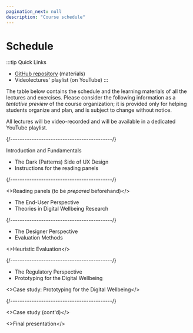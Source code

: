 ```yaml
---
pagination_next: null
description: "Course schedule"
---
```



# Schedule

:::tip Quick Links
* [GitHub repository](https://github.com/elite-polito/2025-design4dwb-materials) (materials)
* Videolectures' playlist (on YouTube)
:::

The table below contains the schedule and the learning materials of all the lectures and exercises. Please consider the following information as a _tentative preview_ of the course organization; it is provided only for helping students organize and plan, and is subject to change without notice.

All lectures will be video-recorded and will be available in a dedicated YouTube playlist.

<LectureTable defaultTeacher="Alberto Monge Roffarello" defaultType="Lecture" showMaterial={false} showRoom={true} language='EN'>

<LectureDivider topic='Class #1'/>{/*-------------------------------------------*/}

<LectureRow
    date="16/01/2025" time="13:00-15:00"
    room="Lab 8"
    >
    <Link to="https://elite.polito.it/2025-design4dwb-materials/slides/01-intro.pdf" title="Introduction and Fundamentals">Introduction and Fundamentals</Link>
</LectureRow>

<LectureRow
    date="16/01/2025" time="15:00-17:00"
    room="Lab 8" 
    >
    <ul>
    <li><Link to="https://elite.polito.it/2025-design4dwb-materials/slides/01b-acdps.pdf" title="The Dark (Patterns) Side of UX Design">The Dark (Patterns) Side of UX Design</Link></li>
    <li><Link to="https://elite.polito.it/2025-design4dwb-materials/exercises/01-reading-panels.pdf" title="Instructions for the reading panels">Instructions for the reading panels</Link></li>
    </ul>
</LectureRow>

<LectureDivider topic='Class #2'/>{/*-------------------------------------------*/}

<LectureRow
    date="23/01/2025" time="13:00-15:00"
    room="Lab 8" type="Exercise"
    >
    <>Reading panels (to be <em>prepared</em> beforehand)</>
</LectureRow>

<LectureRow
    date="23/01/2025" time="15:00-17:00"
    room="Lab 8"
    >
    <ul><li>The End-User Perspective</li><li>Theories in Digital Wellbeing Research</li></ul>
</LectureRow>

<LectureDivider topic='Class #3'/>{/*-------------------------------------------*/}

<LectureRow
    date="30/01/2025" time="13:00-15:00"
    room="Lab 8"
    >
     <ul><li>The Designer Perspective</li><li>Evaluation Methods</li></ul> 
</LectureRow>

<LectureRow
    date="30/01/2025" time="15:00-17:00"
    room="Lab 8" type="Exercise"
    >
    <>Heuristic Evaluation</>
</LectureRow>

<LectureDivider topic='Class #4'/>{/*-------------------------------------------*/}

<LectureRow
    date="06/02/2025" time="13:00-15:00"
    room="Lab 8"
    >
    <ul><li>The Regulatory Perspective</li><li>Prototyping for the Digital Wellbeing</li></ul>
</LectureRow>

<LectureRow
    date="06/02/2025" time="15:00-17:00"
    room="Lab 8" type="Exercise"
    >
    <>Case study: Prototyping for the Digital Wellbeing</>
</LectureRow>

<LectureDivider topic='Class #5'/>{/*-------------------------------------------*/}

<LectureRow
    date="13/02/2025" time="13:00-15:00"
    room="Lab 8" type="Exercise"
    >
    <>Case study (cont'd)</>
</LectureRow>

<LectureRow
    date="13/02/2025" time="15:00-17:00"
    room="Lab 8" type="Exercise"
    >
    <>Final presentation</>
</LectureRow>

</LectureTable>

